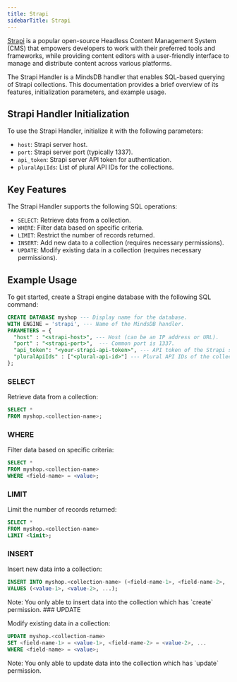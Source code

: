 ```yaml
---
title: Strapi
sidebarTitle: Strapi
---
```


[Strapi](https://strapi.io/) is a popular open-source Headless Content Management System (CMS) that empowers developers to work with their preferred tools and frameworks, while providing content editors with a user-friendly interface to manage and distribute content across various platforms.

The Strapi Handler is a MindsDB handler that enables SQL-based querying of Strapi collections. This documentation provides a brief overview of its features, initialization parameters, and example usage.

## Strapi Handler Initialization

To use the Strapi Handler, initialize it with the following parameters:

- `host`: Strapi server host.
- `port`: Strapi server port (typically 1337).
- `api_token`: Strapi server API token for authentication.
- `pluralApiIds`: List of plural API IDs for the collections.

## Key Features

The Strapi Handler supports the following SQL operations:

- `SELECT`: Retrieve data from a collection.
- `WHERE`: Filter data based on specific criteria.
- `LIMIT`: Restrict the number of records returned.
- `INSERT`: Add new data to a collection (requires necessary permissions).
- `UPDATE`: Modify existing data in a collection (requires necessary permissions).

## Example Usage

To get started, create a Strapi engine database with the following SQL command:

```sql
CREATE DATABASE myshop --- Display name for the database.
WITH ENGINE = 'strapi', --- Name of the MindsDB handler.
PARAMETERS = {
  "host" : "<strapi-host>", --- Host (can be an IP address or URL).
  "port" : "<strapi-port>",  --- Common port is 1337.
  "api_token": "<your-strapi-api-token>", --- API token of the Strapi server.
  "pluralApiIds" : ["<plural-api-id>"] --- Plural API IDs of the collections.
};
```

### SELECT

Retrieve data from a collection:

```sql
SELECT *
FROM myshop.<collection-name>;
```

### WHERE

Filter data based on specific criteria:

```sql
SELECT *
FROM myshop.<collection-name>
WHERE <field-name> = <value>;
```

### LIMIT

Limit the number of records returned:

```sql
SELECT *
FROM myshop.<collection-name>
LIMIT <limit>;
```

### INSERT

Insert new data into a collection:

```sql
INSERT INTO myshop.<collection-name> (<field-name-1>, <field-name-2>, ...)
VALUES (<value-1>, <value-2>, ...);
```

<Tip>
  Note: You only able to insert data into the collection which has `create`
  permission.
</Tip>
### UPDATE

Modify existing data in a collection:

```sql
UPDATE myshop.<collection-name>
SET <field-name-1> = <value-1>, <field-name-2> = <value-2>, ...
WHERE <field-name> = <value>;
```

<Tip>
  Note: You only able to update data into the collection which has `update`
  permission.
</Tip>
